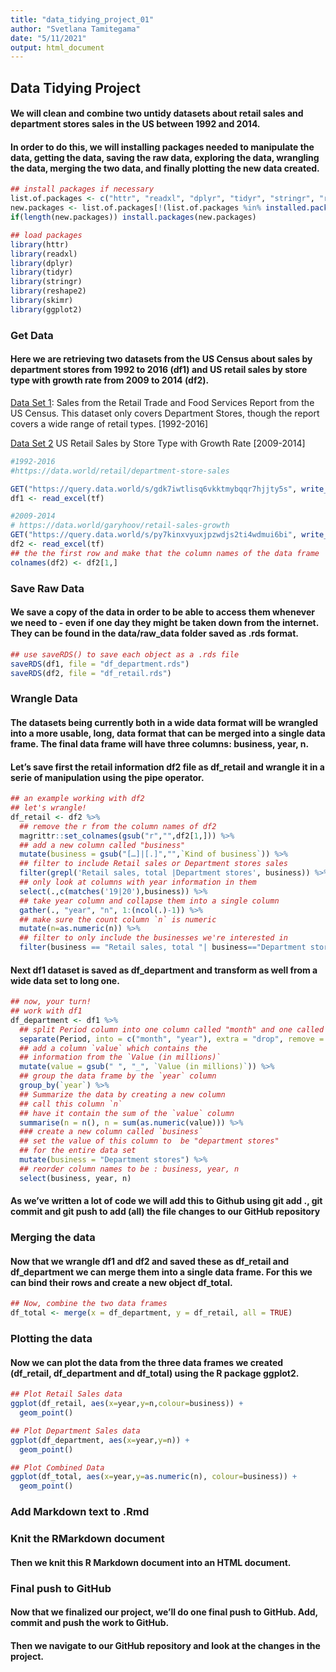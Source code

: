 ```yaml
---
title: "data_tidying_project_01"
author: "Svetlana Tamitegama"
date: "5/11/2021"
output: html_document
---
```



## Data Tidying Project 
#### We will clean and combine two untidy datasets about retail sales and department stores sales in the US between 1992 and 2014.
#### In order to do this, we will installing packages needed to manipulate the data, getting the data, saving the raw data, exploring the data, wrangling the data, merging the two data, and finally plotting the new data created. 


```r
## install packages if necessary
list.of.packages <- c("httr", "readxl", "dplyr", "tidyr", "stringr", "reshape2", "skimr", "ggplot2")
new.packages <- list.of.packages[!(list.of.packages %in% installed.packages()[,"Package"])]
if(length(new.packages)) install.packages(new.packages)

## load packages
library(httr)
library(readxl)
library(dplyr)
library(tidyr)
library(stringr)
library(reshape2)
library(skimr)
library(ggplot2)
```



### Get Data
#### Here we are retrieving two datasets from the US Census about sales by department stores from 1992 to 2016 (df1) and US retail sales by store type with growth rate from 2009 to 2014 (df2).


[Data Set 1](https://data.world/retail/department-store-sales): Sales from the Retail Trade and Food Services Report from the US Census. This dataset only covers Department Stores, though the report covers a wide range of retail types. [1992-2016]

[Data Set 2](https://data.world/garyhoov/retail-sales-growth) US Retail Sales by Store Type with Growth Rate [2009-2014]

```r
#1992-2016
#https://data.world/retail/department-store-sales

GET("https://query.data.world/s/gdk7iwtlisq6vkktmybqqr7hjjty5s", write_disk(tf <- tempfile(fileext = ".xls")))
df1 <- read_excel(tf)

#2009-2014
# https://data.world/garyhoov/retail-sales-growth
GET("https://query.data.world/s/py7kinxvyuxjpzwdjs2ti4wdmui6bi", write_disk(tf <- tempfile(fileext = ".xls")))
df2 <- read_excel(tf)
## the the first row and make that the column names of the data frame
colnames(df2) <- df2[1,]
```


### Save Raw Data
#### We save a copy of the data in order to be able to access them whenever we need to - even if one day they might be taken down from the internet. They can be found in the data/raw_data folder saved as .rds format.


```r
## use saveRDS() to save each object as a .rds file 
saveRDS(df1, file = "df_department.rds")
saveRDS(df2, file = "df_retail.rds")
```



### Wrangle Data
#### The datasets being currently both in a wide data format will be wrangled into a more usable, long, data format that can be merged into a single data frame. The final data frame will have three columns: business, year, n.
#### Let's save first the retail information df2 file as df_retail and wrangle it in a serie of manipulation using the pipe operator.


```r
## an example working with df2
## let's wrangle!
df_retail <- df2 %>% 
  ## remove the r from the column names of df2
  magrittr::set_colnames(gsub("r","",df2[1,])) %>% 
  ## add a new column called "business"
  mutate(business = gsub("[…]|[.]","",`Kind of business`)) %>%
  ## filter to include Retail sales or Department stores sales
  filter(grepl('Retail sales, total |Department stores', business)) %>%
  ## only look at columns with year information in them
  select(.,c(matches('19|20'),business)) %>%
  ## take year column and collapse them into a single column
  gather(., "year", "n", 1:(ncol(.)-1)) %>%
  ## make sure the count column `n` is numeric
  mutate(n=as.numeric(n)) %>%
  ## filter to only include the businesses we're interested in
  filter(business == "Retail sales, total "| business=="Department stores ")
```



#### Next df1 dataset is saved as df_department and transform as well from a wide data set to long one. 


```r
## now, your turn!
## work with df1
df_department <- df1 %>% 
  ## split Period column into one column called "month" and one called "year"
  separate(Period, into = c("month", "year"), extra = "drop", remove = FALSE) %>%
  ## add a column `value` which contains the 
  ## information from the `Value (in millions)` 
  mutate(value = gsub(" ", "_", `Value (in millions)`)) %>%
  ## group the data frame by the `year` column
  group_by(`year`) %>%
  ## Summarize the data by creating a new column
  ## call this column `n` 
  ## have it contain the sum of the `value` column
  summarise(n = n(), n = sum(as.numeric(value))) %>% 
  ### create a new column called `business`
  ## set the value of this column to  be "department stores" 
  ## for the entire data set 
  mutate(business = "Department stores") %>%
  ## reorder column names to be : business, year, n
  select(business, year, n)
```



#### As we've written a lot of code we will add this to Github using git add ., git commit and git push to add (all) the file changes to our GitHub repository


### Merging the data
#### Now that we wrangle df1 and df2 and saved these as df_retail and df_department we can merge them into a single data frame. For this we can bind their rows and create a new object df_total.


```r
## Now, combine the two data frames
df_total <- merge(x = df_department, y = df_retail, all = TRUE)
```



### Plotting the data
#### Now we can plot the data from the three data frames we created (df_retail, df_department and df_total) using the R package ggplot2.


```r
## Plot Retail Sales data
ggplot(df_retail, aes(x=year,y=n,colour=business)) +
  geom_point() 

## Plot Department Sales data
ggplot(df_department, aes(x=year,y=n)) +
  geom_point() 

## Plot Combined Data
ggplot(df_total, aes(x=year,y=as.numeric(n), colour=business)) +
  geom_point()
```



### Add Markdown text to .Rmd



### Knit the RMarkdown document
#### Then we knit this R Markdown document into an HTML document.



### Final push to GitHub
#### Now that we finalized our project, we'll do one final push to GitHub. Add, commit and push the work to GitHub.
#### Then we navigate to our GitHub repository and look at the changes in the project.





















